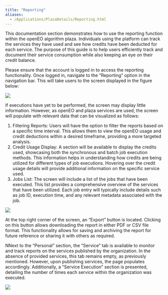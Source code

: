 ```yaml
---
title: "Reporting"
aliases: 
  - /Applications/PlazaDetails/Reporting.html
---
```



This documentation section demonstrates how to use the reporting function within the openEO algorithm plaza. Individuals using the platform can track the services they have used and see how credits have been deducted for each service. The purpose of this guide is to help users efficiently track and document their service consumption while also keeping an eye on their credit balance.

Please ensure that the account is logged in to access the reporting functionality. Once logged in, navigate to the "Reporting" option in the navigation bar. This will take users to the screen displayed in the figure below:

![](../_images/Reporting.png)

If executions have yet to be performed, the screen may display little information. However, as openEO and plaza services are used, the screen will populate with relevant data that can be visualized as follows:

1. Filtering Reports: Users will have the option to filter the reports based on a specific time interval. This allows them to view the openEO usage and credit deductions within a desired timeframe, providing a more targeted analysis.
2. Credit Usage Display: A section will be available to display the credits used, showcasing both the synchronous and batch job execution methods. This information helps in understanding how credits are being utilized for different types of job executions. Hovering over the credit usage details will provide additional information on the specific service used.
3. Jobs List: The screen will include a list of the jobs that have been executed. This list provides a comprehensive overview of the services that have been utilized. Each job entry will typically include details such as job ID, execution time, and any relevant metadata associated with the job.

![](../_images/used_report.png)

:::{callout-notes}

At the top right corner of the screen, an "Export" button is located. Clicking on this button allows downloading the report in either PDF or CSV file format. This functionality allows for saving and archiving the report for future reference or sharing it with others as required.

:::

NNext to the "Personal" section, the "Service" tab is available to monitor and track reports on the services published by the organization. In the absence of provided services, this tab remains empty, as previously mentioned. However, upon publishing services, the page populates accordingly. Additionally, a "Service Execution" section is presented, detailing the number of times each service within the organization was executed.

![](../_images/Service_report.png)
